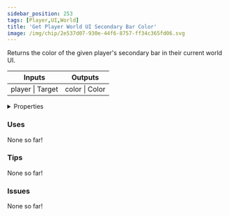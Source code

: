```yaml
---
sidebar_position: 253
tags: [Player,UI,World]
title: 'Get Player World UI Secondary Bar Color'
image: /img/chip/2e537d07-930e-44f6-8757-ff34c365fd06.svg
---
```


Returns the color of the given player's secondary bar in their current world UI.



<IChip uuid="2e537d07-930e-44f6-8757-ff34c365fd06"/>

<table><thead><tr><th>Inputs</th><th>Outputs</th></tr></thead><tbody><tr><td>player | Target</td><td>color | Color</td></tr></tbody></table>

<details>
  <summary>Properties</summary>
  <div>
    <div>
    <table>
      <tbody>
        <tr>
          <td>Is beta required?</td>
          <td>No</td>
        </tr>
        <tr>
          <td>Is chip a trolling risk?</td>
          <td>No</td>
        </tr>
        <tr>
          <td>Is chip a role assignment risk?</td>
          <td>No</td>
        </tr>
        <tr>
          <td>Chip UUID</td>
          <td>2e537d07-930e-44f6-8757-ff34c365fd06</td>
        </tr>
        <tr>
          <td>Room availability</td>
          <td>Available everywhere</td>
        </tr>
      </tbody>
    </table>
    </div>
  </div>
</details>

### Uses

None so far!

### Tips

None so far!

### Issues

None so far!